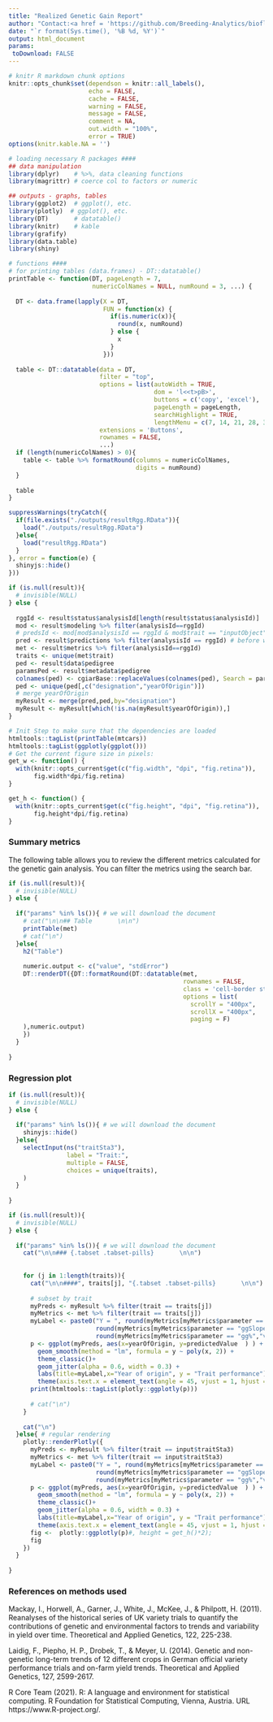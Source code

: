 ```yaml
---
title: "Realized Genetic Gain Report"
author: "Contact:<a href = 'https://github.com/Breeding-Analytics/bioflow' target = '_blank'>Breeding Analytics Team, OneCGIAR</a> breedinganalytics@cgiar.org"
date: "`r format(Sys.time(), '%B %d, %Y')`"  
output: html_document
params:
 toDownload: FALSE
---
```


```r

# knitr R markdown chunk options
knitr::opts_chunk$set(dependson = knitr::all_labels(),
                      echo = FALSE,
                      cache = FALSE,
                      warning = FALSE,
                      message = FALSE,
                      comment = NA,
                      out.width = "100%",
                      error = TRUE)
options(knitr.kable.NA = '')

# loading necessary R packages ####
## data manipulation
library(dplyr)    # %>%, data cleaning functions
library(magrittr) # coerce col to factors or numeric

## outputs - graphs, tables
library(ggplot2)  # ggplot(), etc.
library(plotly)  # ggplot(), etc.
library(DT)       # datatable()
library(knitr)    # kable
library(grafify)
library(data.table)
library(shiny)
```

```r

# functions ####
# for printing tables (data.frames) - DT::datatable()
printTable <- function(DT, pageLength = 7, 
                       numericColNames = NULL, numRound = 3, ...) {
  
  DT <- data.frame(lapply(X = DT, 
                          FUN = function(x) {
                            if(is.numeric(x)){
                              round(x, numRound)
                            } else {
                              x
                            }
                          }))
  
  table <- DT::datatable(data = DT, 
                         filter = "top", 
                         options = list(autoWidth = TRUE, 
                                        dom = 'l<<t>pB>', 
                                        buttons = c('copy', 'excel'),
                                        pageLength = pageLength,
                                        searchHighlight = TRUE,
                                        lengthMenu = c(7, 14, 21, 28, 35)),
                         extensions = 'Buttons',
                         rownames = FALSE,
                         ...)
  if (length(numericColNames) > 0){
    table <- table %>% formatRound(columns = numericColNames,
                                   digits = numRound)
  }
  
  table
}
```

<!-- END of setup chunk -->

```r
suppressWarnings(tryCatch({
  if(file.exists("./outputs/resultRgg.RData")){
    load("./outputs/resultRgg.RData")
  }else{
    load("resultRgg.RData")
  }
}, error = function(e) {
  shinyjs::hide()
}))

if (is.null(result)){
  # invisible(NULL)
} else {
  
  rggId <- result$status$analysisId[length(result$status$analysisId)]
  mod <- result$modeling %>% filter(analysisId==rggId)
  # predsId <- mod[mod$analysisId == rggId & mod$trait == "inputObject","value"]
  pred <- result$predictions %>% filter(analysisId == rggId) # before we use the predsId but now we store the designation predictions in the rgg functions
  met <- result$metrics %>% filter(analysisId==rggId)
  traits <- unique(met$trait)
  ped <- result$data$pedigree
  paramsPed <- result$metadata$pedigree
  colnames(ped) <- cgiarBase::replaceValues(colnames(ped), Search = paramsPed$value, Replace = paramsPed$parameter )
  ped <- unique(ped[,c("designation","yearOfOrigin")])
  # merge yearOfOrigin
  myResult <- merge(pred,ped,by="designation")
  myResult <- myResult[which(!is.na(myResult$yearOfOrigin)),]
}
```

```r
# Init Step to make sure that the dependencies are loaded
htmltools::tagList(printTable(mtcars))
htmltools::tagList(ggplotly(ggplot()))
# Get the current figure size in pixels:
get_w <- function() {
  with(knitr::opts_current$get(c("fig.width", "dpi", "fig.retina")),
       fig.width*dpi/fig.retina)
}

get_h <- function() {
  with(knitr::opts_current$get(c("fig.height", "dpi", "fig.retina")),
       fig.height*dpi/fig.retina)
}
```

### Summary metrics

The following table allows you to review the different metrics calculated for the genetic gain analysis. You can filter the metrics using the search bar.

```r
if (is.null(result)){
  # invisible(NULL)
} else {
  
  if("params" %in% ls()){ # we will download the document
    # cat("\n\n## Table       \n\n")
    printTable(met)
    # cat("\n")
  }else{
    h2("Table")
    
    numeric.output <- c("value", "stdError")
    DT::renderDT({DT::formatRound(DT::datatable(met,
                                                rownames = FALSE,
                                                class = 'cell-border stripe',
                                                options = list(
                                                  scrollY = "400px",
                                                  scrollX = "400px",
                                                  paging = F)
    ),numeric.output)
    })
  }
  
}

```

### Regression plot

```r
if (is.null(result)){
  # invisible(NULL)
} else {
  
  if("params" %in% ls()){ # we will download the document
    shinyjs::hide()
  }else{
    selectInput(ns("traitSta3"), 
                label = "Trait:", 
                multiple = FALSE,
                choices = unique(traits), 
    )
  }
  
}

```

```r
if (is.null(result)){
  # invisible(NULL)
} else {
  
  if("params" %in% ls()){ # we will download the document
    cat("\n\n### {.tabset .tabset-pills}       \n\n")
    
    
    for (j in 1:length(traits)){
      cat("\n\n####", traits[j], "{.tabset .tabset-pills}       \n\n")
      
      # subset by trait
      myPreds <- myResult %>% filter(trait == traits[j])
      myMetrics <- met %>% filter(trait == traits[j])
      myLabel <- paste0("Y = ", round(myMetrics[myMetrics$parameter == "ggInter","value"],4), " + ",
                        round(myMetrics[myMetrics$parameter == "ggSlope","value"],4), " x Year, ", 
                        round(myMetrics[myMetrics$parameter == "gg%","value"],2),"% Gain")
      p <- ggplot(myPreds, aes(x=yearOfOrigin, y=predictedValue  ) ) +
        geom_smooth(method = "lm", formula = y ~ poly(x, 2)) + 
        theme_classic()+
        geom_jitter(alpha = 0.6, width = 0.3) +
        labs(title=myLabel,x="Year of origin", y = "Trait performance") +
        theme(axis.text.x = element_text(angle = 45, vjust = 1, hjust = 1)) 
      print(htmltools::tagList(plotly::ggplotly(p)))
      
      # cat("\n")
    }
    
    cat("\n")
  }else{ # regular rendering
    plotly::renderPlotly({
      myPreds <- myResult %>% filter(trait == input$traitSta3)
      myMetrics <- met %>% filter(trait == input$traitSta3)
      myLabel <- paste0("Y = ", round(myMetrics[myMetrics$parameter == "ggInter","value"],4), " + ",
                        round(myMetrics[myMetrics$parameter == "ggSlope","value"],4), " x Year, ", 
                        round(myMetrics[myMetrics$parameter == "gg%","value"],2),"% Gain")
      p <- ggplot(myPreds, aes(x=yearOfOrigin, y=predictedValue  ) ) +
        geom_smooth(method = "lm", formula = y ~ poly(x, 2)) + 
        theme_classic()+
        geom_jitter(alpha = 0.6, width = 0.3) +
        labs(title=myLabel,x="Year of origin", y = "Trait performance") +
        theme(axis.text.x = element_text(angle = 45, vjust = 1, hjust = 1)) 
      fig <-  plotly::ggplotly(p)#, height = get_h()*2);
      fig
    })
  }
  
}

```


### References on methods used

Mackay, I., Horwell, A., Garner, J., White, J., McKee, J., & Philpott, H. (2011). Reanalyses of the historical series of UK variety trials to quantify the contributions of genetic and environmental factors to trends and variability in yield over time. Theoretical and Applied Genetics, 122, 225-238.

Laidig, F., Piepho, H. P., Drobek, T., & Meyer, U. (2014). Genetic and non-genetic long-term trends of 12 different crops in German official variety performance trials and on-farm yield trends. Theoretical and Applied Genetics, 127, 2599-2617.

R Core Team (2021). R: A language and environment for statistical computing. R Foundation for Statistical Computing, Vienna, Austria. URL https://www.R-project.org/.

<p>&nbsp;</p>

